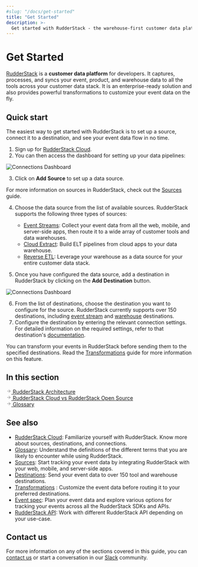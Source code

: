 ```yaml
---
#slug: "/docs/get-started"
title: "Get Started"
description: >-
  Get started with RudderStack - the warehouse-first customer data platform for developers.
---
```


# Get Started

[RudderStack](https://rudderstack.com/) is a **customer data platform** for developers. It captures, processes, and syncs your event, product, and warehouse data to all the tools across your customer data stack. It is an enterprise-ready solution and also provides powerful transformations to customize your event data on the fly.

## Quick start

The easiest way to get started with RudderStack is to set up a source, connect it to a destination, and see your event data flow in no time.

1. Sign up for [RudderStack Cloud](https://app.rudderstack.com/signup?type=freetrial).
2. You can then access the dashboard for setting up your data pipelines:

<img src="../assets/get-started/connections-dashboard.png" alt="Connections Dashboard" />

3. Click on **Add Source** to set up a data source.

<div class="infoBlock">

For more information on sources in RudderStack, check out the <a href="https://rudderstack.com/docs/rudderstack-cloud/sources/">Sources</a> guide.
</div>

4. Choose the data source from the list of available sources. RudderStack supports the following three types of sources:

    - [Event Streams](https://rudderstack.com/docs/stream-sources/): Collect your event data from all the web, mobile, and server-side apps, then route it to a wide array of customer tools and data warehouses.
    - [Cloud Extract](https://rudderstack.com/docs/cloud-extract-sources/): Build ELT pipelines from cloud apps to your data warehouse.
    - [Reverse ETL](https://rudderstack.com/docs/reverse-etl/): Leverage your warehouse as a data source for your entire customer data stack.

5. Once you have configured the data source, add a destination in RudderStack by clicking on the **Add Destination** button.

<img src="../assets/get-started/source-configure.png" alt="Connections Dashboard" />

6. From the list of destinations, choose the destination you want to configure for the source. RudderStack currently supports over 150 destinations, including [event stream](https://www.rudderstack.com/docs/destinations/) and [warehouse](https://www.rudderstack.com/docs/data-warehouse-integrations/) destinations.
7. Configure the destination by entering the relevant connection settings. For detailed information on the required settings, refer to that destination's [documentation](https://rudderstack.com/docs/destinations/).

<div class="successBlock">

You can transform your events in RudderStack before sending them to the specified destinations. Read the <a href="https://rudderstack.com/docs/transformations/">Transformations</a> guide for more information on this feature.
</div>

## In this section

<a class="pageRef" href="rudderstack-architecture/">
  <div class="pageRefInner">
    <span class="pageRefArrow">
      <svg
        preserveAspectRatio="xMidYMid meet"
        height="1em"
        width="1em"
        fill="none"
        xmlns="http://www.w3.org/2000/svg"
        viewBox="0 0 24 24"
        strokeWidth="2"
        strokeLinecap="round"
        strokeLinejoin="round"
        stroke="currentColor"
        class="rightRefArrow"
      >
        <g>
          <line x1="5" y1="12" x2="19" y2="12"></line>
          <polyline points="12 5 19 12 12 19"></polyline>
        </g>
      </svg>
    </span>
    <span class="mainRefText">
      RudderStack Architecture
    </span>
  </div>
</a>

<a class="pageRef" href="cloud-vs-open-source/">
  <div class="pageRefInner">
    <span class="pageRefArrow">
      <svg
        preserveAspectRatio="xMidYMid meet"
        height="1em"
        width="1em"
        fill="none"
        xmlns="http://www.w3.org/2000/svg"
        viewBox="0 0 24 24"
        strokeWidth="2"
        strokeLinecap="round"
        strokeLinejoin="round"
        stroke="currentColor"
        class="rightRefArrow"
      >
        <g>
          <line x1="5" y1="12" x2="19" y2="12"></line>
          <polyline points="12 5 19 12 12 19"></polyline>
        </g>
      </svg>
    </span>
    <span class="mainRefText">
      RudderStack Cloud vs RudderStack Open Source
    </span>
  </div>
</a>

<a class="pageRef" href="glossary/">
  <div class="pageRefInner">
    <span class="pageRefArrow">
      <svg
        preserveAspectRatio="xMidYMid meet"
        height="1em"
        width="1em"
        fill="none"
        xmlns="http://www.w3.org/2000/svg"
        viewBox="0 0 24 24"
        strokeWidth="2"
        strokeLinecap="round"
        strokeLinejoin="round"
        stroke="currentColor"
        class="rightRefArrow"
      >
        <g>
          <line x1="5" y1="12" x2="19" y2="12"></line>
          <polyline points="12 5 19 12 12 19"></polyline>
        </g>
      </svg>
    </span>
    <span class="mainRefText">
      Glossary
    </span>
  </div>
</a>

## See also

- [RudderStack Cloud](https://rudderstack.com/docs/rudderstack-cloud/): Familiarize yourself with RudderStack. Know more about sources, destinations, and connections.
- [Glossary](https://rudderstack.com/docs/get-started/glossary/): Understand the definitions of the different terms that you are likely to encounter while using RudderStack.
- [Sources](https://rudderstack.com/docs/rudderstack-cloud/sources/): Start tracking your event data by integrating RudderStack with your web, mobile, and server-side apps.
- [Destinations](https://rudderstack.com/docs/rudderstack-cloud/destinations/): Send your event data to over 150 tool and warehouse destinations.
- [Transformations](https://rudderstack.com/docs/transformations) : Customize the event data before routing it to your preferred destinations.
- [Event spec](https://www.rudderstack.com/docs/rudderstack-api/api-specification/rudderstack-spec/): Plan your event data and explore various options for tracking your events across all the RudderStack SDKs and APIs.
- [RudderStack API](https://www.rudderstack.com/docs/rudderstack-api/): Work with different RudderStack API depending on your use-case.

## Contact us

For more information on any of the sections covered in this guide, you can [contact us](mailto:%20docs@rudderstack.com) or start a conversation in our [Slack](https://rudderstack.com/join-rudderstack-slack-community) community.
